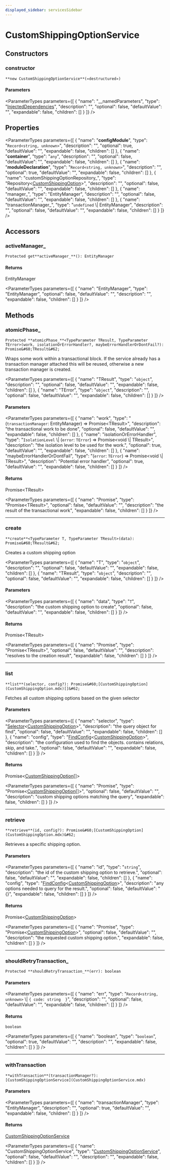 ```yaml
---
displayed_sidebar: servicesSidebar
---
```



# CustomShippingOptionService

## Constructors

### constructor

`**new CustomShippingOptionService**(«destructured»)`

#### Parameters

<ParameterTypes parameters={[
  {
    "name": "__namedParameters",
    "type": "[InjectedDependencies](../types/InjectedDependencies-6.mdx)",
    "description": "",
    "optional": false,
    "defaultValue": "",
    "expandable": false,
    "children": []
  }
]} />

## Properties

<ParameterTypes parameters={[
  {
    "name": "__configModule__",
    "type": "`Record<string, unknown>`",
    "description": "",
    "optional": true,
    "defaultValue": "",
    "expandable": false,
    "children": []
  },
  {
    "name": "__container__",
    "type": "`any`",
    "description": "",
    "optional": false,
    "defaultValue": "",
    "expandable": false,
    "children": []
  },
  {
    "name": "__moduleDeclaration__",
    "type": "`Record<string, unknown>`",
    "description": "",
    "optional": true,
    "defaultValue": "",
    "expandable": false,
    "children": []
  },
  {
    "name": "customShippingOptionRepository_",
    "type": "Repository&#60;[CustomShippingOption](CustomShippingOption.mdx)&#62;",
    "description": "",
    "optional": false,
    "defaultValue": "",
    "expandable": false,
    "children": []
  },
  {
    "name": "manager_",
    "type": "EntityManager",
    "description": "",
    "optional": false,
    "defaultValue": "",
    "expandable": false,
    "children": []
  },
  {
    "name": "transactionManager_",
    "type": "`undefined` \\| EntityManager",
    "description": "",
    "optional": false,
    "defaultValue": "",
    "expandable": false,
    "children": []
  }
]} />

## Accessors

### activeManager\_

`Protected get**activeManager_**(): EntityManager`

#### Returns

EntityManager

<ParameterTypes parameters={[
  {
    "name": "EntityManager",
    "type": "EntityManager",
    "optional": false,
    "defaultValue": "",
    "description": "",
    "expandable": false,
    "children": []
  }
]} />

## Methods

### atomicPhase\_

`Protected **atomicPhase_**<TypeParameter TResult, TypeParameter TError>(work, isolationOrErrorHandler?, maybeErrorHandlerOrDontFail?): Promise&#60;TResult&#62;`

Wraps some work within a transactional block. If the service already has
a transaction manager attached this will be reused, otherwise a new
transaction manager is created.

<ParameterTypes parameters={[
  {
    "name": "TResult",
    "type": "`object`",
    "description": "",
    "optional": false,
    "defaultValue": "",
    "expandable": false,
    "children": []
  },
  {
    "name": "TError",
    "type": "`object`",
    "description": "",
    "optional": false,
    "defaultValue": "",
    "expandable": false,
    "children": []
  }
]} />

#### Parameters

<ParameterTypes parameters={[
  {
    "name": "work",
    "type": "(`transactionManager`: EntityManager) => Promise&#60;TResult&#62;",
    "description": "the transactional work to be done",
    "optional": false,
    "defaultValue": "",
    "expandable": false,
    "children": []
  },
  {
    "name": "isolationOrErrorHandler",
    "type": "`IsolationLevel` \\| (`error`: `TError`) => Promise&#60;void \\| TResult&#62;",
    "description": "the isolation level to be used for the work.",
    "optional": true,
    "defaultValue": "",
    "expandable": false,
    "children": []
  },
  {
    "name": "maybeErrorHandlerOrDontFail",
    "type": "(`error`: `TError`) => Promise&#60;void \\| TResult&#62;",
    "description": "Potential error handler",
    "optional": true,
    "defaultValue": "",
    "expandable": false,
    "children": []
  }
]} />

#### Returns

Promise&#60;TResult&#62;

<ParameterTypes parameters={[
  {
    "name": "Promise",
    "type": "Promise&#60;TResult&#62;",
    "optional": false,
    "defaultValue": "",
    "description": "the result of the transactional work",
    "expandable": false,
    "children": []
  }
]} />

___

### create

`**create**<TypeParameter T, TypeParameter TResult>(data): Promise&#60;TResult&#62;`

Creates a custom shipping option

<ParameterTypes parameters={[
  {
    "name": "T",
    "type": "`object`",
    "description": "",
    "optional": false,
    "defaultValue": "",
    "expandable": false,
    "children": []
  },
  {
    "name": "TResult",
    "type": "`object`",
    "description": "",
    "optional": false,
    "defaultValue": "",
    "expandable": false,
    "children": []
  }
]} />

#### Parameters

<ParameterTypes parameters={[
  {
    "name": "data",
    "type": "`T`",
    "description": "the custom shipping option to create",
    "optional": false,
    "defaultValue": "",
    "expandable": false,
    "children": []
  }
]} />

#### Returns

Promise&#60;TResult&#62;

<ParameterTypes parameters={[
  {
    "name": "Promise",
    "type": "Promise&#60;TResult&#62;",
    "optional": false,
    "defaultValue": "",
    "description": "resolves to the creation result",
    "expandable": false,
    "children": []
  }
]} />

___

### list

`**list**(selector, config?): Promise&#60;[CustomShippingOption](CustomShippingOption.mdx)[]&#62;`

Fetches all custom shipping options based on the given selector

#### Parameters

<ParameterTypes parameters={[
  {
    "name": "selector",
    "type": "[Selector](../types/Selector.mdx)&#60;[CustomShippingOption](CustomShippingOption.mdx)&#62;",
    "description": "the query object for find",
    "optional": false,
    "defaultValue": "",
    "expandable": false,
    "children": []
  },
  {
    "name": "config",
    "type": "[FindConfig](../interfaces/FindConfig.mdx)&#60;[CustomShippingOption](CustomShippingOption.mdx)&#62;",
    "description": "the configuration used to find the objects. contains relations, skip, and take.",
    "optional": false,
    "defaultValue": "",
    "expandable": false,
    "children": []
  }
]} />

#### Returns

Promise&#60;[CustomShippingOption](CustomShippingOption.mdx)[]&#62;

<ParameterTypes parameters={[
  {
    "name": "Promise",
    "type": "Promise&#60;[CustomShippingOption](CustomShippingOption.mdx)[]&#62;",
    "optional": false,
    "defaultValue": "",
    "description": "custom shipping options matching the query",
    "expandable": false,
    "children": []
  }
]} />

___

### retrieve

`**retrieve**(id, config?): Promise&#60;[CustomShippingOption](CustomShippingOption.mdx)&#62;`

Retrieves a specific shipping option.

#### Parameters

<ParameterTypes parameters={[
  {
    "name": "id",
    "type": "`string`",
    "description": "the id of the custom shipping option to retrieve.",
    "optional": false,
    "defaultValue": "",
    "expandable": false,
    "children": []
  },
  {
    "name": "config",
    "type": "[FindConfig](../interfaces/FindConfig.mdx)&#60;[CustomShippingOption](CustomShippingOption.mdx)&#62;",
    "description": "any options needed to query for the result.",
    "optional": false,
    "defaultValue": "{}",
    "expandable": false,
    "children": []
  }
]} />

#### Returns

Promise&#60;[CustomShippingOption](CustomShippingOption.mdx)&#62;

<ParameterTypes parameters={[
  {
    "name": "Promise",
    "type": "Promise&#60;[CustomShippingOption](CustomShippingOption.mdx)&#62;",
    "optional": false,
    "defaultValue": "",
    "description": "the requested custom shipping option.",
    "expandable": false,
    "children": []
  }
]} />

___

### shouldRetryTransaction\_

`Protected **shouldRetryTransaction_**(err): boolean`

#### Parameters

<ParameterTypes parameters={[
  {
    "name": "err",
    "type": "`Record<string, unknown>` \\| ``{ code: string  }``",
    "description": "",
    "optional": false,
    "defaultValue": "",
    "expandable": false,
    "children": []
  }
]} />

#### Returns

`boolean`

<ParameterTypes parameters={[
  {
    "name": "boolean",
    "type": "`boolean`",
    "optional": true,
    "defaultValue": "",
    "description": "",
    "expandable": false,
    "children": []
  }
]} />

___

### withTransaction

`**withTransaction**(transactionManager?): [CustomShippingOptionService](CustomShippingOptionService.mdx)`

#### Parameters

<ParameterTypes parameters={[
  {
    "name": "transactionManager",
    "type": "EntityManager",
    "description": "",
    "optional": true,
    "defaultValue": "",
    "expandable": false,
    "children": []
  }
]} />

#### Returns

[CustomShippingOptionService](CustomShippingOptionService.mdx)

<ParameterTypes parameters={[
  {
    "name": "CustomShippingOptionService",
    "type": "[CustomShippingOptionService](CustomShippingOptionService.mdx)",
    "optional": false,
    "defaultValue": "",
    "description": "",
    "expandable": false,
    "children": []
  }
]} />
